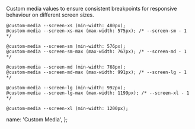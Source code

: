Custom media values to ensure consistent breakpoints for responsive behaviour on different screen sizes.

```
@custom-media --screen-xs (min-width: 480px);
@custom-media --screen-xs-max (max-width: 575px); /* --screen-sm - 1 */

@custom-media --screen-sm (min-width: 576px);
@custom-media --screen-sm-max (max-width: 767px); /* --screen-md - 1 */

@custom-media --screen-md (min-width: 768px);
@custom-media --screen-md-max (max-width: 991px); /* --screen-lg - 1 */

@custom-media --screen-lg (min-width: 992px);
@custom-media --screen-lg-max (max-width: 1199px); /* --screen-xl - 1 */

@custom-media --screen-xl (min-width: 1200px);
```

  name: 'Custom Media',
};
